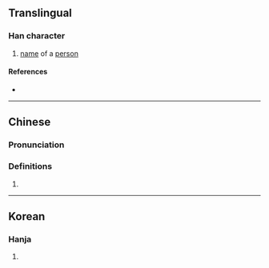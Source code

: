 {{character info/new}}
==Translingual==

===Han character===
{{Han char|rn=9|rad=人|as=04|sn=6|four=|canj=OOB|ids=⿰[[亻]][[內]]}}

# [[name]] of a [[person]]

====References====
* {{Han ref|kx=0096.090|dkj=00447|hdz=10122.010|uh=343B|ud=13371}}

----

==Chinese==
{{zh-forms}}

===Pronunciation===
{{zh-pron
|m=nèi
|c=fu1,mou5,noi6
|mc=
|oc=
|ma=
|cat=pn
}}

===Definitions===
{{zh-hanzi}}

# {{rfdef|zh}}

----

==Korean==

===Hanja===
{{ko-hanja|hangeul=내|rv=nae|mr=nae|y=nay}}

# {{rfdef|ko|sort=人04}}